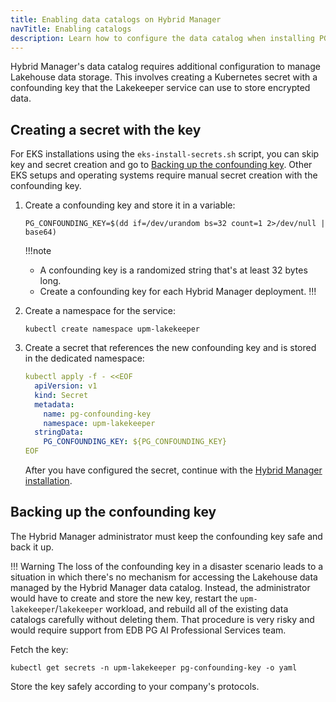 ```yaml
---
title: Enabling data catalogs on Hybrid Manager
navTitle: Enabling catalogs
description: Learn how to configure the data catalog when installing PG AI Hybrid Manager.
---
```


Hybrid Manager's data catalog requires additional configuration to manage Lakehouse data storage. This involves creating a Kubernetes secret with a confounding key that the Lakekeeper service can use to store encrypted data.

## Creating a secret with the key

For EKS installations using the `eks-install-secrets.sh` script, you can skip key and secret creation and go to [Backing up the confounding key](#backing-up-the-confounding-key). Other EKS setups and operating systems require manual secret creation with the confounding key.

1.  Create a confounding key and store it in a variable:

    ```shell 
    PG_CONFOUNDING_KEY=$(dd if=/dev/urandom bs=32 count=1 2>/dev/null | base64)
    ```

    !!!note
    - A confounding key is a randomized string that's at least 32 bytes long.
    - Create a confounding key for each Hybrid Manager deployment. 
    !!!

1.  Create a namespace for the service: 

    ```shell
    kubectl create namespace upm-lakekeeper
    ```

1.  Create a secret that references the new confounding key and is stored in the dedicated namespace:

    ```yaml
    kubectl apply -f - <<EOF
      apiVersion: v1
      kind: Secret
      metadata:
        name: pg-confounding-key
        namespace: upm-lakekeeper
      stringData:
        PG_CONFOUNDING_KEY: ${PG_CONFOUNDING_KEY}
    EOF
    ```

    After you have configured the secret, continue with the [Hybrid Manager installation](/edb-postgres-ai/hybrid-manager/install/).

## Backing up the confounding key

The Hybrid Manager administrator must keep the confounding key safe and back it up. 

!!! Warning
    The loss of the confounding key in a disaster scenario leads to a situation in which there's no mechanism for accessing the Lakehouse data managed by the Hybrid Manager data catalog. Instead, the administrator would have to create and store the new key, restart the `upm-lakekeeper`/`lakekeeper` workload, and rebuild all of the existing data catalogs carefully without deleting them. That procedure is very risky and would require support from EDB PG AI Professional Services team.    

Fetch the key:

```shell 
kubectl get secrets -n upm-lakekeeper pg-confounding-key -o yaml
```

Store the key safely according to your company's protocols.